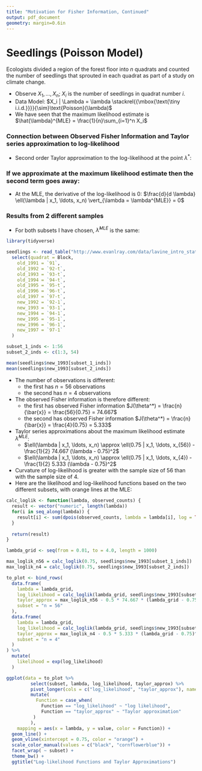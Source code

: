 ```yaml
---
title: "Motivation for Fisher Information, Continued"
output: pdf_document
geometry: margin=0.6in
---
```


\def\simiid{\stackrel{{\mbox{\text{\tiny i.i.d.}}}}{\sim}}

# Seedlings (Poisson Model)

Ecologists divided a region of the forest floor into $n$ quadrats and counted the number of seedlings that sprouted in each quadrat as part of a study on climate change.

 * Observe $X_1, \ldots, X_n$; $X_i$ is the number of seedlings in quadrat number $i$.
 * Data Model: $X_i | \Lambda = \lambda \simiid \text{Poisson}(\lambda)$
 * We have seen that the maximum likelihood estimate is $\hat{\lambda}^{MLE} = \frac{1}{n}\sum_{i=1}^n X_i$

### Connection between Observed Fisher Information and Taylor series approximation to log-likelihood

 * Second order Taylor approximation to the log-likelihood at the point $\lambda^*$:

\begin{align*}
\ell(\lambda | x_1, \ldots, x_n) &\approx \ell(\lambda^* | x_1, \ldots, x_n) + \frac{d}{d \lambda} \ell(\lambda | x_1, \ldots, x_n) \vert_{\lambda = \lambda^*} (\lambda - \lambda^*) + \frac{1}{2} \frac{d^2}{d \lambda^2} \ell(\lambda | x_1, \ldots, x_n) \vert_{\lambda = \lambda^*} (\lambda - \lambda^*)^2 \\
&= \ell(\lambda^* | x_1, \ldots, x_n) + \frac{d}{d \lambda} \ell(\lambda | x_1, \ldots, x_n) \vert_{\lambda = \lambda^*} (\lambda - \lambda^*) - \frac{1}{2} \left\{- \frac{d^2}{d \lambda^2} \ell(\lambda | x_1, \ldots, x_n) \vert_{\lambda = \lambda^*} \right\} (\lambda - \lambda^*)^2 \\
&= \ell(\lambda^* | x_1, \ldots, x_n) + \frac{d}{d \lambda} \ell(\lambda | x_1, \ldots, x_n) \vert_{\lambda = \lambda^*} (\lambda - \lambda^*) - \frac{1}{2} \left\{ J(\lambda^*) \right\} (\lambda - \lambda^*)^2 \\
\end{align*}

### If we approximate at the maximum likelihood estimate then the second term goes away:

 * At the MLE, the derivative of the log-likelihood is 0: $\frac{d}{d \lambda} \ell(\lambda | x_1, \ldots, x_n) \vert_{\lambda = \lambda^{MLE}} = 0$

\begin{align*}
\ell(\lambda | x_1, \ldots, x_n) &\approx \ell(\lambda^{MLE} | x_1, \ldots, x_n) + \frac{d}{d \lambda} \ell(\lambda | x_1, \ldots, x_n) \vert_{\lambda = \lambda^{MLE}} (\lambda - \lambda^{MLE}) - \frac{1}{2} J(\lambda^{MLE}) (\lambda - \lambda^{MLE})^2 \\
&\approx \ell(\lambda^{MLE} | x_1, \ldots, x_n) + 0 (\lambda - \lambda^{MLE}) - \frac{1}{2} J(\lambda^{MLE}) (\lambda - \lambda^{MLE})^2 \\
&\approx \ell(\lambda^{MLE} | x_1, \ldots, x_n) - \frac{1}{2} J(\lambda^{MLE}) (\lambda - \lambda^{MLE})^2
\end{align*}

\newpage

### Results from 2 different samples

 * For both subsets I have chosen, $\hat{\lambda}^{MLE}$ is the same:

```r
library(tidyverse)

seedlings <- read_table("http://www.evanlray.com/data/lavine_intro_stat_thought/seedlings.txt") %>%
  select(quadrat = Block,
    old_1991 = `91`,
    old_1992 = `92-t`,
    old_1993 = `93-t`,
    old_1994 = `94-t`,
    old_1995 = `95-t`,
    old_1996 = `96-t`,
    old_1997 = `97-t`,
    new_1992 = `92-1`,
    new_1993 = `93-1`,
    new_1994 = `94-1`,
    new_1995 = `95-1`,
    new_1996 = `96-1`,
    new_1997 = `97-1`
  )

subset_1_inds <- 1:56
subset_2_inds <- c(1:3, 54)
```

```r
mean(seedlings$new_1993[subset_1_inds])
mean(seedlings$new_1993[subset_2_inds])
```

 * The number of observations is different:
    * the first has $n = 56$ observations
    * the second has $n = 4$ observations
 * The observed Fisher information is therefore different:
    * the first has observed Fisher information $J(\theta^*) = \frac{n}{\bar{x}} = \frac{56}{0.75} = 74.667$
    * the second has observed Fisher information $J(\theta^*) = \frac{n}{\bar{x}} = \frac{4}{0.75} = 5.333$
 * Taylor series approximations about the maximum likelihood estimate $\hat{\lambda}^{MLE}$:
    * $\ell(\lambda | x_1, \ldots, x_n) \approx \ell(0.75 | x_1, \ldots, x_{56}) - \frac{1}{2} 74.667 (\lambda - 0.75)^2$
    * $\ell(\lambda | x_1, \ldots, x_n) \approx \ell(0.75 | x_1, \ldots, x_{4}) - \frac{1}{2} 5.333 (\lambda - 0.75)^2$
 * Curvature of log-likelihood is greater with the sample size of 56 than with the sample size of 4.
 * Here are the likelihood and log-likelihood functions based on the two different subsets, with orange lines at the MLE:

```r
calc_loglik <- function(lambda, observed_counts) {
  result <- vector("numeric", length(lambda))
  for(i in seq_along(lambda)) {
    result[i] <- sum(dpois(observed_counts, lambda = lambda[i], log = TRUE))
  }
  
  return(result)
}

lambda_grid <- seq(from = 0.01, to = 4.0, length = 1000)

max_loglik_n56 = calc_loglik(0.75, seedlings$new_1993[subset_1_inds])
max_loglik_n4 = calc_loglik(0.75, seedlings$new_1993[subset_2_inds])

to_plot <- bind_rows(
  data.frame(
    lambda = lambda_grid,
    log_likelihood = calc_loglik(lambda_grid, seedlings$new_1993[subset_1_inds]),
    taylor_approx = max_loglik_n56 - 0.5 * 74.667 * (lambda_grid - 0.75)^2,
    subset = "n = 56"
  ),
  data.frame(
    lambda = lambda_grid,
    log_likelihood = calc_loglik(lambda_grid, seedlings$new_1993[subset_2_inds]),
    taylor_approx = max_loglik_n4 - 0.5 * 5.333 * (lambda_grid - 0.75)^2,
    subset = "n = 4"
  )
) %>%
  mutate(
    likelihood = exp(log_likelihood)
  )

ggplot(data = to_plot %>%
         select(subset, lambda, log_likelihood, taylor_approx) %>%
         pivot_longer(cols = c("log_likelihood", "taylor_approx"), names_to = "Function") %>%
         mutate(
           Function = case_when(
             Function == "log_likelihood" ~ "log likelihood",
             Function == "taylor_approx" ~ "Taylor approximation"
          )
         ),
    mapping = aes(x = lambda, y = value, color = Function)) +
  geom_line() +
  geom_vline(xintercept = 0.75, color = "orange") +
  scale_color_manual(values = c("black", "cornflowerblue")) +
  facet_wrap( ~ subset) +
  theme_bw() +
  ggtitle("Log-likelihood Functions and Taylor Approximations")
```
